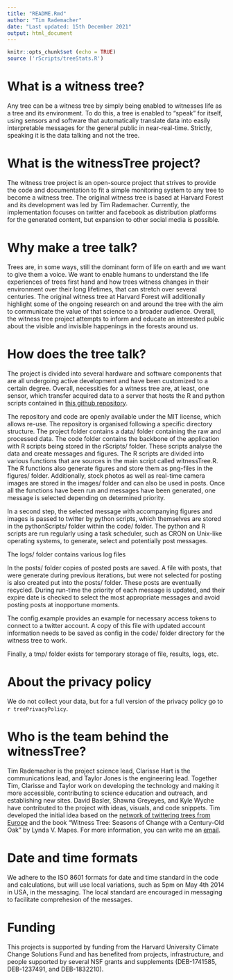 ```yaml
---
title: "README.Rmd"
author: "Tim Rademacher"
date: "Last updated: 15th December 2021"
output: html_document
---
```


```r
knitr::opts_chunk$set (echo = TRUE)
source ('rScripts/treeStats.R')
```

# What is a witness tree?

Any tree can be a witness tree by simply being enabled to witnesses life as a tree and its environment. To do this, a tree is enabled to "speak" for itself, using sensors and software that automatically translate data into easily interpretable messages for the general public in near-real-time. Strictly, speaking it is the data talking and not the tree.

# What is the witnessTree project?

The witness tree project is an open-source project that strives to provide the code and documentation to fit a simple monitoring system to any tree to become a witness tree. The original witness tree is based at Harvard Forest and its development was led by Tim Rademacher. Currently, the implementation focuses on twitter and facebook as distribution platforms for the generated content, but expansion to other social media is possible. 

# Why make a tree talk?

Trees are, in some ways, still the dominant form of life on earth and we want to give them a voice. We want to enable humans to understand the life experiences of trees first hand and how trees witness changes in their environment over their long lifetimes, that can stretch over several centuries. The original witness tree at Harvard Forest will additionally highlight some of the ongoing research on and around the tree with the aim to communicate the value of that science to a broader audience. Overall, the witness tree project attempts to inform and educate an interested public about the visible and invisible happenings in the forests around us.

# How does the tree talk?

The project is divided into several hardware and software components that are all undergoing active development and have been customized to a certain degree. Overall, necessities for a witness tree are, at least, one sensor, which transfer acquired data to a server that hosts the R and python scripts contained in <a href="https://github.com/TTRademacher/witnessTree">this github repository</a>.

The repository and code are openly available under the MIT license, which allows re-use. The repository is organised following a specific directory structure. The project folder contains a data/ folder containing the raw and processed data. The code folder contains the backbone of the application with R scripts being stored in the rScripts/ folder. These scripts analyse the data and create messages and figures. The R scripts are divided into various functions that are sources in the main script called witnessTree.R. The R functions also generate figures and store them as png-files in the figures/ folder. Additionally, stock photos as well as real-time camera images are stored in the images/ folder and can also be used in posts. Once all the functions have been run and messages have been generated, one message is selected depending on determined priority. 

<!--# witnessTree directory structure
![Fig. 1 shows the project project durectory structure. ](figures/directory_structure.001.png)-->

In a second step, the selected message with accompanying figures and images is passed to twitter by python scripts, which themselves are stored in the pythonScripts/ folder within the code/ folder. The python and R scripts are run regularly using a task scheduler, such as CRON on Unix-like operating systems, to generate, select and potentially post messages. 

The logs/ folder contains various log files 

In the posts/ folder copies of posted posts are saved. A file with posts, that were generate during previous iterations, but were not selected for posting is also created put into the posts/ folder. These posts are eventually recycled. During run-time the priority of each message is updated, and their expire date is checked to select the most appropriate messages and avoid posting posts at inopportune moments.

The config.example provides an example for necessary access tokens to connect to a twitter account. A copy of this file with updated account information needs to be saved as config in the code/ folder directory for the witness tree to work. 

Finally, a tmp/ folder exists for temporary storage of file, results, logs, etc.

# About the privacy policy

We do not collect your data, but for a full version of the privacy policy go to `r treePrivacyPolicy`. 

# Who is the team behind the witnessTree?

Tim Rademacher is the project science lead, Clarisse Hart is the communications lead, and Taylor Jones is the engineering lead. Together Tim, Clarisse and Taylor work on developing the technology and making it more accessible, contributing to science education and outreach, and establishing new sites. David Basler, Shawna Greyeyes, and Kyle Wyche have contributed to the project with ideas, visuals, and code snippets. Tim developed the initial idea based on the <a href = "https://twitter.com/treewatchnet?lang=en">network of twittering trees from Europe</a> and the book "Witness Tree: Seasons of Change with a Century-Old Oak" by Lynda V. Mapes. For more information, you can write me an <a href = "mailto:trademacher@fas.harvard.edu">email</a>.

# Date and time formats

We adhere to the ISO 8601 formats for date and time standard in the code and calculations, but will use local variations, such as 5pm on May 4th 2014 in USA, in the messaging. The local standard are encouraged in messaging to facilitate comprehesion of the messages. 

# Funding
This projects is supported by funding from the Harvard University Climate Change Solutions Fund and has benefited from projects, infrastructure, and people supported by several NSF grants and supplements (DEB-1741585, DEB-1237491, and DEB-1832210). 
